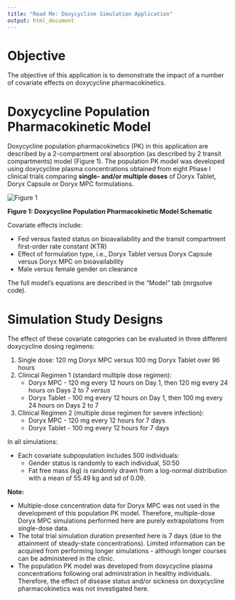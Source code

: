 ```yaml
---
title: "Read Me: Doxycycline Simulation Application"
output: html_document
---
```


# Objective

The objective of this application is to demonstrate the impact of a number of covariate effects on doxycycline pharmacokinetics.

# Doxycycline Population Pharmacokinetic Model

Doxycycline population pharmacokinetics (PK) in this application are described by a 2-compartment oral absorption (as described by 2 transit compartments) model (Figure 1).  The population PK model was developed using doxycycline plasma concentrations obtained from eight Phase I clinical trials comparing **single- and/or multiple doses** of Doryx Tablet, Doryx Capsule or Doryx MPC formulations.

![][id]

**Figure 1: Doxycycline Population Pharmacokinetic Model Schematic**

Covariate effects include:

* Fed versus fasted status on bioavailability and the transit compartment first-order rate constant (KTR)
* Effect of formulation type, i.e., Doryx Tablet versus Doryx Capsule versus Doryx MPC on bioavailability 
* Male versus female gender on clearance

The full model's equations are described in the "Model" tab (mrgsolve code).

# Simulation Study Designs

The effect of these covariate categories can be evaluated in three different doxycycline dosing regimens:

1.  Single dose: 120 mg Doryx MPC versus 100 mg Doryx Tablet over 96 hours
2.  Clinical Regimen 1 (standard multiple dose regimen):
    + Doryx MPC - 120 mg every 12 hours on Day 1, then 120 mg every 24 hours on Days 2 to 7 *versus*
    + Doryx Tablet - 100 mg every 12 hours on Day 1, then 100 mg every 24 hours on Days 2 to 7
3.  Clinical Regimen 2 (multiple dose regimen for severe infection):
    + Doryx MPC - 120 mg every 12 hours for 7 days
    + Doryx Tablet - 100 mg every 12 hours for 7 days

In all simulations:

* Each covariate subpopulation includes 500 individuals:
  + Gender status is randomly to each individual, 50:50
  + Fat free mass (kg) is randomly drawn from a log-normal distribution with a mean of 55.49 kg and sd of 0.09.
  
**Note:**

* Multiple-dose concentration data for Doryx MPC was not used in the development of this population PK model.  Therefore, multiple-dose Doryx MPC simulations performed here are purely extrapolations from single-dose data.
* The total trial simulation duration presented here is 7 days (due to the attainment of steady-state concentrations).  Limited information can be acquired from performing longer simulations - although longer courses can be administered in the clinic.
* The population PK model was developed from doxycycline plasma concentrations following oral administration in healthy individuals.  Therefore, the effect of disease status and/or sickness on doxycycline pharmacokinetics was not investigated here.

[id]: www/FinalPKmodelDoxy.png "Figure 1"
